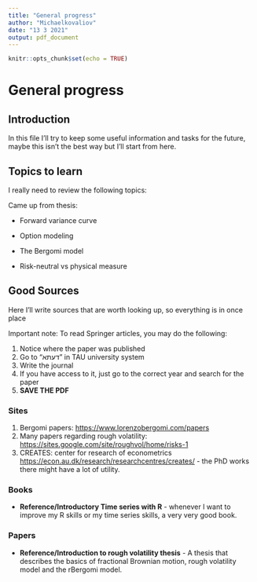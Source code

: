 ```yaml
---
title: "General progress"
author: "Michaelkovaliov"
date: "13 3 2021"
output: pdf_document
---
```


```r
knitr::opts_chunk$set(echo = TRUE)
```

# General progress

## Introduction

In this file I'll try to keep some useful information and tasks for the future, maybe this isn't the best way but I'll start from here.

## Topics to learn

I really need to review the following topics:

Came up from thesis:

-   Forward variance curve

-   Option modeling

-   The Bergomi model

-   Risk-neutral vs physical measure

## Good Sources

Here I'll write sources that are worth looking up, so everything is in once place

Important note: To read Springer articles, you may do the following:

1.  Notice where the paper was published
2.  Go to "דעתא" in TAU university system
3.  Write the journal
4.  If you have access to it, just go to the correct year and search for the paper
5.  **SAVE THE PDF**

### Sites

1.  Bergomi papers: <https://www.lorenzobergomi.com/papers>
2.  Many papers regarding rough volatility: <https://sites.google.com/site/roughvol/home/risks-1>
3.  CREATES: center for research of econometrics <https://econ.au.dk/research/researchcentres/creates/> - the PhD works there might have a lot of utility.

### Books

-   **Reference/Introductory Time series with R** - whenever I want to improve my R skills or my time series skills, a very very good book.

### Papers

-   **Reference/Introduction to rough volatility thesis** - A thesis that describes the basics of fractional Brownian motion, rough volatility model and the rBergomi model.
